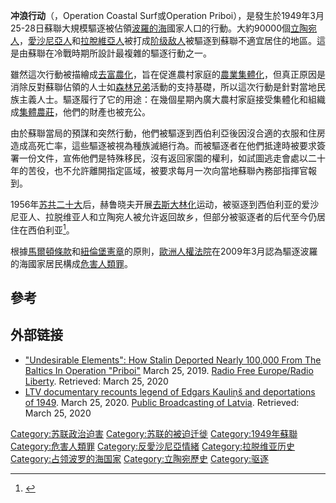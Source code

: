 {{苏联的人口转移}}
'''冲浪行动'''（{{lang-ru|операция «Прибой»}}，Operation Coastal Surf或Operation Priboi），是發生於1949年3月25-28日蘇聯大規模驅逐被佔領[[波羅的海|波羅的海]]國家人口的行動。大約90000個[[立陶宛人|立陶宛人]]，[[愛沙尼亞人|愛沙尼亞人]]和[[拉脫維亞人|拉脫維亞人]]被打成[[阶级敌人|阶级敌人]]被驅逐到蘇聯不適宜居住的地區。這是由蘇聯在冷戰時期所設計最複雜的驅逐行動之一。

雖然這次行動被描繪成[[去富農化|去富農化]]，旨在促進農村家庭的[[農業集體化|農業集體化]]，但真正原因是消除反對蘇聯佔領的人士如[[森林兄弟|森林兄弟]]活動的支持基礎，所以這次行動是針對當地民族主義人士。驅逐履行了它的用途：在幾個星期內廣大農村家庭接受集體化和組織成[[集體農莊|集體農莊]]，他們的財產也被充公。

由於蘇聯當局的預謀和突然行動，他們被驅逐到西伯利亞後因沒合適的衣服和住房造成高死亡率，這些驅逐被視為種族滅絕行為。而被驅逐者在他們抵達時被要求簽署一份文件，宣佈他們是特殊移民，沒有返回家園的權利，如試圖逃走會處以二十年的苦役，也不允許離開指定區域，被要求每月一次向當地蘇聯內務部指揮官報到。

1956年[[苏共二十大|苏共二十大]]后，赫鲁晓夫开展[[去斯大林化|去斯大林化]]运动，被驱逐到西伯利亚的爱沙尼亚人、拉脱维亚人和立陶宛人被允许返回故乡，但部分被驱逐者的后代至今仍居住在西伯利亚<ref>{{cite book |first=Anu |last=Korb |title=Songs of Siberian Estonians |chapter=The origin, life, and culture of the villages |chapterurl=http://www.folklore.ee/pubte/eraamat/siberilaulud/eestlased/en-01-02.html |publisher=Estonian Literary Museum |year=2014 |edition=2nd |isbn=978-9949-544-33-2 |access-date=2020-09-11 |archive-date=2019-04-18 |archive-url=https://web.archive.org/web/20190418032121/http://www.folklore.ee/pubte/eraamat/siberilaulud/eestlased/en-01-02.html |dead-url=no }}</ref>。

根據[[馬爾頓條款|馬爾頓條款]]和[[紐倫堡憲章|紐倫堡憲章]]的原則，[[歐洲人權法院|歐洲人權法院]]在2009年3月認為驅逐波羅的海國家居民構成[[危害人類罪|危害人類罪]]。

==參考==
<references />

==外部链接==
*[https://www.youtube.com/watch?v=GfkC1oE7_Gc "Undesirable Elements": How Stalin Deported Nearly 100,000 From The Baltics In Operation "Priboi"]{{Wayback|url=https://www.youtube.com/watch?v=GfkC1oE7_Gc |date=20200406190849 }} March 25, 2019. [[Radio_Free_Europe/Radio_Liberty|Radio Free Europe/Radio Liberty]]. Retrieved: March 25, 2020
*[https://eng.lsm.lv/article/features/video/ltv-documentary-recounts-legend-of-edgars-kaulins-and-deportations-of-1949.a352923/ LTV documentary recounts legend of Edgars Kauliņš and deportations of 1949]{{Wayback|url=https://eng.lsm.lv/article/features/video/ltv-documentary-recounts-legend-of-edgars-kaulins-and-deportations-of-1949.a352923/ |date=20200806022106 }}. March 25, 2020. [[Public_Broadcasting_of_Latvia|Public Broadcasting of Latvia]]. Retrieved: March 25, 2020

{{冷战}}

{{DEFAULTSORT:Priboi, Operation}}
[[Category:苏联政治迫害|Category:苏联政治迫害]]
[[Category:苏联的被迫迁徙|Category:苏联的被迫迁徙]]
[[Category:1949年蘇聯|Category:1949年蘇聯]]
[[Category:危害人類罪|Category:危害人類罪]]
[[Category:反愛沙尼亞情緒|Category:反愛沙尼亞情緒]]
[[Category:拉脱维亚历史|Category:拉脱维亚历史]]
[[Category:占领波罗的海国家|Category:占领波罗的海国家]]
[[Category:立陶宛歷史|Category:立陶宛歷史]]
[[Category:驱逐|Category:驱逐]]